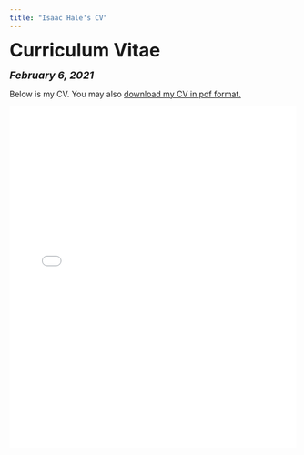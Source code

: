 ```yaml
---
title: "Isaac Hale's CV"
---
```


<head>

<!-- Global site tag (gtag.js) - Google Analytics -->
<script async src="https://www.googletagmanager.com/gtag/js?id=UA-140699540-1"></script>
<script>
  window.dataLayer = window.dataLayer || [];
  function gtag(){dataLayer.push(arguments);}
  gtag('js', new Date());

  gtag('config', 'UA-140699540-1');
</script>
</head>


<font size="+3"><b>Curriculum Vitae</b></font>

<font size="+1"><b><i>February 6, 2021</b></i></font>

<html>
Below is my CV. You may also <a href="files/Isaac Hale CV 2-6-21.pdf">download my CV in pdf format.</a>

<embed src="files/Isaac Hale CV 2-6-21.pdf" type="application/pdf" width="100%" height="600px" />
</body>
</html>